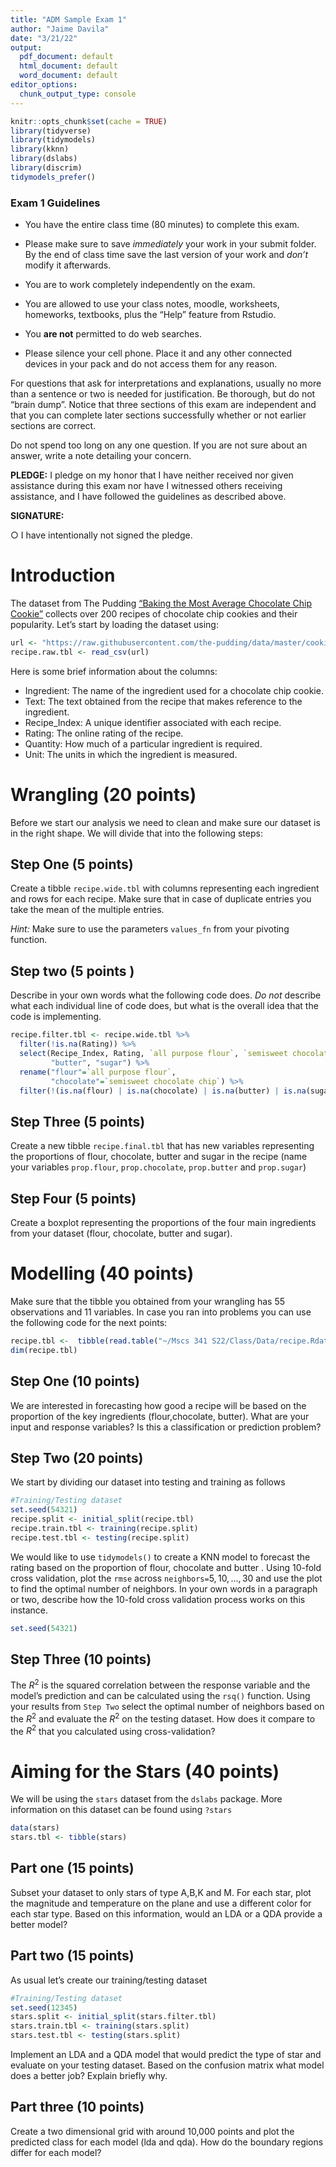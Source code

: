 ```yaml
---
title: "ADM Sample Exam 1"
author: "Jaime Davila"
date: "3/21/22"
output:
  pdf_document: default
  html_document: default
  word_document: default
editor_options:
  chunk_output_type: console
---
```

\newcommand{\pledgeline}{
\setlength{\unitlength}{1in}
\begin{picture}(6, .125)
\put(0,0){\line(1,0){4}}
\end{picture}
}

\newcommand{\ret}{
\vspace{1cm} }
\newcommand{\reta}{
\vspace{.5cm} }
\newcommand{\retb}{
\vspace{2.5cm} }
\newcommand{\retc}{
\vspace{3.2cm} 
}


```r
knitr::opts_chunk$set(cache = TRUE)
library(tidyverse)
library(tidymodels)
library(kknn)
library(dslabs)
library(discrim)
tidymodels_prefer()
```

### Exam 1 Guidelines

- You have the entire class time (80 minutes) to complete this exam.  

- Please make sure to save *immediately* your work in your submit folder. By the end of class time save the last version of your work and *don't* modify it afterwards.

- You are to work completely independently on the exam. 

- You are allowed to use your class notes, moodle, worksheets, homeworks, textbooks, plus the "Help" feature from Rstudio.

- You **are not** permitted to do web searches.

- Please silence your cell phone.  Place it and any other connected devices in your pack and do not access them for any reason.


For questions that ask for interpretations and explanations, usually no more than a sentence or two is needed for justification.  Be thorough, but do not “brain dump”.  Notice that three sections of this exam are independent and that you can complete later sections successfully whether or not earlier sections are correct. 

Do not spend too long on any one question. If you are not sure about an answer, write a note detailing your concern.


**PLEDGE:**  I pledge on my honor that I have neither received nor given assistance during this exam nor have I witnessed others receiving assistance, and I have followed the guidelines as described above.  

\vspace{3mm}

**SIGNATURE:** \pledgeline

$\bigcirc$ I have intentionally not signed the pledge.

\vspace{3mm}


# Introduction

The dataset from The Pudding ["Baking the Most Average Chocolate Chip Cookie"](https://pudding.cool/2018/05/cookies/) collects over 200 recipes of chocolate chip cookies and their popularity. Let's start by loading the dataset using:

```r
url <- "https://raw.githubusercontent.com/the-pudding/data/master/cookies/choc_chip_cookie_ingredients.csv"
recipe.raw.tbl <- read_csv(url)
```

Here is some brief information about the columns:

* Ingredient: The name of the ingredient used for a chocolate chip cookie.
* Text: The text obtained from the recipe that makes reference to the ingredient.
* Recipe_Index: A unique identifier associated with each recipe.
* Rating: The online rating of the recipe.
* Quantity: How much of a particular ingredient is required.
* Unit: The units in which the ingredient is measured.

# Wrangling (20 points)

Before we start our analysis we need to clean and make sure our dataset is in the right shape. We will divide that into the following steps:

## Step One (5 points)

Create a tibble `recipe.wide.tbl` with columns representing each ingredient and rows for each  recipe. Make sure that in case of duplicate entries you take the mean of the multiple entries.

*Hint:* Make sure to use the parameters `values_fn` from your pivoting function.


## Step two (5 points )

Describe in your own words what the following code does. *Do not* describe what each individual line of code does, but what is the overall idea that the code is implementing.


```r
recipe.filter.tbl <- recipe.wide.tbl %>%
  filter(!is.na(Rating)) %>%
  select(Recipe_Index, Rating, `all purpose flour`, `semisweet chocolate chip`, 
         "butter", "sugar") %>%
  rename("flour"=`all purpose flour`,
         "chocolate"=`semisweet chocolate chip`) %>%
  filter(!(is.na(flour) | is.na(chocolate) | is.na(butter) | is.na(sugar)))
```


## Step Three (5 points)

Create a new tibble `recipe.final.tbl` that has new variables representing the proportions of flour, chocolate, butter and sugar in the recipe (name your variables `prop.flour`, `prop.chocolate`, `prop.butter` and `prop.sugar`)  

## Step Four (5 points)

Create a boxplot representing the proportions of the four main ingredients from your dataset (flour, chocolate, butter and sugar).


# Modelling (40 points)

Make sure that the tibble you obtained from your wrangling has 55 observations and 11 variables. In case you ran into problems you can use the following code for the next points:

```r
recipe.tbl <-  tibble(read.table("~/Mscs 341 S22/Class/Data/recipe.Rdata"))
dim(recipe.tbl)
```


## Step One (10 points)

We are interested in forecasting how good a recipe will be based on the proportion of the  key ingredients (flour,chocolate, butter). What are your input and response variables? Is this a classification or prediction problem?


## Step Two (20 points)

We start by dividing our dataset into testing and training as follows

```r
#Training/Testing dataset
set.seed(54321)
recipe.split <- initial_split(recipe.tbl)
recipe.train.tbl <- training(recipe.split)
recipe.test.tbl <- testing(recipe.split)
```

We would like to use `tidymodels()` to create a KNN model to forecast the rating based on the proportion of flour, chocolate and butter . Using 10-fold cross validation, plot the `rmse` across `neighbors=`$5,10,\dots,30$ and use the plot to find the optimal number of neighbors. In your own words in a paragraph or two, describe how the 10-fold cross validation process works on this instance.

```r
set.seed(54321)
```


## Step Three (10 points)

The $R^2$ is the squared correlation between the response variable and the model's prediction and can be calculated using the `rsq()` function. Using your results from `Step Two` select the optimal number of neighbors based on the $R^2$ and evaluate the $R^2$ on the testing dataset. How does it compare to the $R^2$ that you calculated using cross-validation? 

# Aiming for the Stars (40 points)

We will be using the `stars` dataset from the `dslabs` package. More information on this dataset can be found using `?stars`

```r
data(stars)
stars.tbl <- tibble(stars) 
```

## Part one (15 points)

Subset your dataset to only stars of type A,B,K and M. For each star, plot the magnitude and temperature on the plane and use a different color for each star type. Based on this information, would an LDA or a QDA provide a better model?


## Part two (15 points)

As usual let's create our training/testing dataset
```r
#Training/Testing dataset
set.seed(12345)
stars.split <- initial_split(stars.filter.tbl)
stars.train.tbl <- training(stars.split)
stars.test.tbl <- testing(stars.split)
```

Implement an LDA and a QDA model that would predict the type of star and evaluate on your testing dataset. Based on the confusion matrix what model does a better job? Explain briefly why.


## Part three (10 points)

Create a two dimensional grid with around 10,000 points and plot the predicted class for each model (lda and qda). How do the boundary regions differ for each model?



